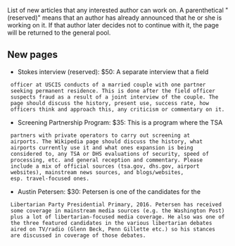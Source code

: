 List of new articles that any interested author can work on. A
parenthetical "(reserved)" means that an author has already announced
that he or she is working on it. If that author later decides not to
continue with it, the page will be returned to the general pool.

== New pages ==

* Stokes interview (reserved): $50: A separate interview that a field
  officer at USCIS conducts of a married couple with one partner
  seeking permanent residence. This is done after the field officer
  suspects fraud as a result of a joint interview of the couple. The
  page should discuss the history, present use, success rate, how
  officers think and approach this, any criticism or commentary on it.

* Screening Partnership Program: $35: This is a program where the TSA
  partners with private operators to carry out screening at
  airports. The Wikipedia page should discuss the history, what
  airports currently use it and what ones expansion is being
  considered to, any TSA or DHS evaluations of security, speed of
  processing, etc. and general reception and commentary. Please
  include a mix of official sources (tsa.gov, dhs.gov, airport
  websites), mainstream news sources, and blogs/websites,
  esp. travel-focused ones.

* Austin Petersen: $30: Petersen is one of the candidates for the
  Libertarian Party Presidential Primary, 2016. Petersen has received
  some coverage in mainstream media sources (e.g. the Washington Post)
  plus a lot of libertarian-focused media coverage. He also was one of
  the three featured candidates in the various libertarian debates
  aired on TV/radio (Glenn Beck, Penn Gillette etc.) so his stances
  are discussed in coverage of those debates.
